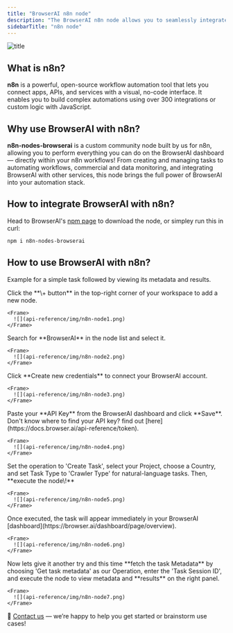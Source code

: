```yaml
---
title: "BrowserAI n8n node"
description: "The BrowserAI n8n node allows you to seamlessly integrate BrowserAI’s powerful browser automation and capabilities into your n8n workflows — in seconds!"
sidebarTitle: "n8n node"
---
```


<img
  src="api-reference/img/n8n-node8.png"
  alt="title"
  className="mx-auto"
/>

## What is n8n?

**n8n** is a powerful, open-source workflow automation tool that lets you connect apps, APIs, and services with a visual, no-code interface. It enables you to build complex automations using over 300 integrations or custom logic with JavaScript.

## Why use BrowserAI with n8n?

**n8n-nodes-browserai** is a custom community node built by us for n8n, allowing you to perform everything you can do on the BrowserAI dashboard — directly within your n8n workflows\! From creating and managing tasks to automating workflows, commercial and data monitoring, and integrating BrowserAI with other services, this node brings the full power of BrowserAI into your automation stack.

## How to integrate BrowserAI with n8n?

Head to BrowserAI's [npm page](https://www.npmjs.com/package/n8n-nodes-browserai) to download the node, or simpley run this in curl:

```bash
npm i n8n-nodes-browserai
```

## How to use BrowserAI with n8n?

Example for a simple task followed by viewing its metadata and results.

<Steps>
  <Step title="Add a New Node">
    Click the **\+ button** in the top-right corner of your workspace to add a new node.

    <Frame>
      ![](api-reference/img/n8n-node1.png)
    </Frame>
  </Step>
  <Step title="Search BrowserAI">
    Search for **BrowserAI** in the node list and select it.

    <Frame>
      ![](api-reference/img/n8n-node2.png)
    </Frame>
  </Step>
  <Step title="Create Credentials">
    Click **Create new credentials** to connect your BrowserAI account.

    <Frame>
      ![](api-reference/img/n8n-node3.png)
    </Frame>
  </Step>
  <Step title="Enter API Key">
    Paste your **API Key** from the BrowserAI dashboard and click **Save**. Don't know where to find your API key? find out [here](https://docs.browser.ai/api-reference/token).

    <Frame>
      ![](api-reference/img/n8n-node4.png)
    </Frame>
  </Step>
  <Step title="Create a Task">
    Set the operation to 'Create Task', select your Project, choose a Country, and set Task Type to 'Crawler Type' for natural-language tasks. Then, **execute the node\!**

    <Frame>
      ![](api-reference/img/n8n-node5.png)
    </Frame>
  </Step>
  <Step title="View Task in Dashboard">
    Once executed, the task will appear immediately in your BrowserAI [dashboard](https://browser.ai/dashboard/page/overview).

    <Frame>
      ![](api-reference/img/n8n-node6.png)
    </Frame>
  </Step>
  <Step title="Fetch Task Metadata">
    Now lets give it another try and this time **fetch the task Metadata** by choosing 'Get task metadata' as our Operation, enter the 'Task Session ID', and execute the node to view metadata and **results** on the right panel.

    <Frame>
      ![](api-reference/img/n8n-node7.png)
    </Frame>
  </Step>
</Steps>

📧 [Contact us](mailto:support@browser.ai) — we’re happy to help you get started or brainstorm use cases\!